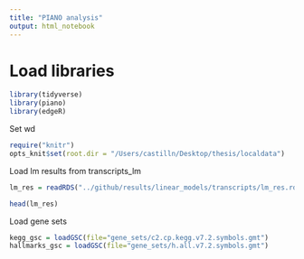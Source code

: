 ```yaml
---
title: "PIANO analysis"
output: html_notebook
---
```

# Load libraries
```r
library(tidyverse)
library(piano)
library(edgeR)
```

Set wd
```r
require("knitr")
opts_knit$set(root.dir = "/Users/castilln/Desktop/thesis/localdata")
```


Load lm results from transcripts_lm
```r
lm_res = readRDS("../github/results/linear_models/transcripts/lm_res.rds")

head(lm_res)
```

Load gene sets 
```r
kegg_gsc = loadGSC(file="gene_sets/c2.cp.kegg.v7.2.symbols.gmt")
hallmarks_gsc = loadGSC(file="gene_sets/h.all.v7.2.symbols.gmt")
```


